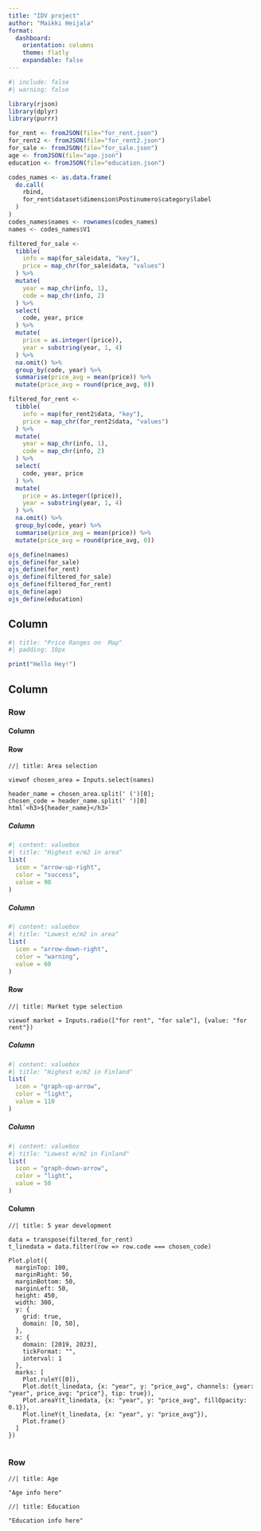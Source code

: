 ```yaml
---
title: "IDV project"
author: "Maikki Heijala"
format: 
  dashboard:
    orientation: columns
    theme: flatly
    expandable: false
---
```

```r
#| include: false
#| warning: false

library(rjson)
library(dplyr)
library(purrr)

for_rent <- fromJSON(file="for_rent.json")
for_rent2 <- fromJSON(file="for_rent2.json")
for_sale <- fromJSON(file="for_sale.json")
age <- fromJSON(file="age.json")
education <- fromJSON(file="education.json")

codes_names <- as.data.frame(
  do.call(
    rbind,
    for_rent$dataset$dimension$Postinumero$category$label
  )
)
codes_names$names <- rownames(codes_names)
names <- codes_names$V1

filtered_for_sale <- 
  tibble(
    info = map(for_sale$data, "key"),
    price = map_chr(for_sale$data, "values")
  ) %>% 
  mutate(
    year = map_chr(info, 1),
    code = map_chr(info, 2) 
  ) %>%
  select(
    code, year, price
  ) %>%
  mutate(
    price = as.integer((price)),
    year = substring(year, 1, 4)
  ) %>%
  na.omit() %>%
  group_by(code, year) %>%
  summarise(price_avg = mean(price)) %>%
  mutate(price_avg = round(price_avg, 0))

filtered_for_rent <- 
  tibble(
    info = map(for_rent2$data, "key"),
    price = map_chr(for_rent2$data, "values")
  ) %>% 
  mutate(
    year = map_chr(info, 1),
    code = map_chr(info, 2) 
  ) %>%
  select(
    code, year, price
  ) %>%
  mutate(
    price = as.integer((price)),
    year = substring(year, 1, 4)
  ) %>%
  na.omit() %>%
  group_by(code, year) %>%
  summarise(price_avg = mean(price)) %>%
  mutate(price_avg = round(price_avg, 0))

ojs_define(names)
ojs_define(for_sale)
ojs_define(for_rent)
ojs_define(filtered_for_sale)
ojs_define(filtered_for_rent)
ojs_define(age)
ojs_define(education)

```
## Column {width="30%"}

```r
#| title: "Price Ranges on  Map"
#| padding: 10px

print("Hello Hey!")

```

## Column

### Row {height=60%}

#### Column

#### Row

```ojs
//| title: Area selection

viewof chosen_area = Inputs.select(names)

header_name = chosen_area.split(' (')[0];
chosen_code = header_name.split(' ')[0]
html`<h3>${header_name}</h3>`

```

##### Column
```r
#| content: valuebox
#| title: "Highest e/m2 in area"
list(
  icon = "arrow-up-right",
  color = "success",
  value = 90
)
```

##### Column
```r
#| content: valuebox
#| title: "Lowest e/m2 in area"
list(
  icon = "arrow-down-right",
  color = "warning",
  value = 60
)
```

#### Row

```ojs
//| title: Market type selection

viewof market = Inputs.radio(["for rent", "for sale"], {value: "for rent"})

```

##### Column
```r
#| content: valuebox
#| title: "Highest e/m2 in Finland"
list(
  icon = "graph-up-arrow",
  color = "light",
  value = 110
)
```

##### Column
```r
#| content: valuebox
#| title: "Lowest e/m2 in Finland"
list(
  icon = "graph-down-arrow",
  color = "light",
  value = 50
)
```

#### Column

```ojs
//| title: 5 year development

data = transpose(filtered_for_rent)
t_linedata = data.filter(row => row.code === chosen_code)

Plot.plot({
  marginTop: 100,
  marginRight: 50,
  marginBottom: 50,
  marginLeft: 50,
  height: 450,
  width: 300,
  y: {
    grid: true,
    domain: [0, 50],
  },
  x: {
    domain: [2019, 2023],
    tickFormat: "",
    interval: 1
  },
  marks: [
    Plot.ruleY([0]),
    Plot.dot(t_linedata, {x: "year", y: "price_avg", channels: {year: "year", price_avg: "price"}, tip: true}),
    Plot.areaY(t_linedata, {x: "year", y: "price_avg", fillOpacity: 0.1}),
    Plot.lineY(t_linedata, {x: "year", y: "price_avg"}),
    Plot.frame()
  ]
})


```

### Row {.tabset}

```ojs
//| title: Age

"Age info here"

```


```ojs
//| title: Education

"Education info here"

```

